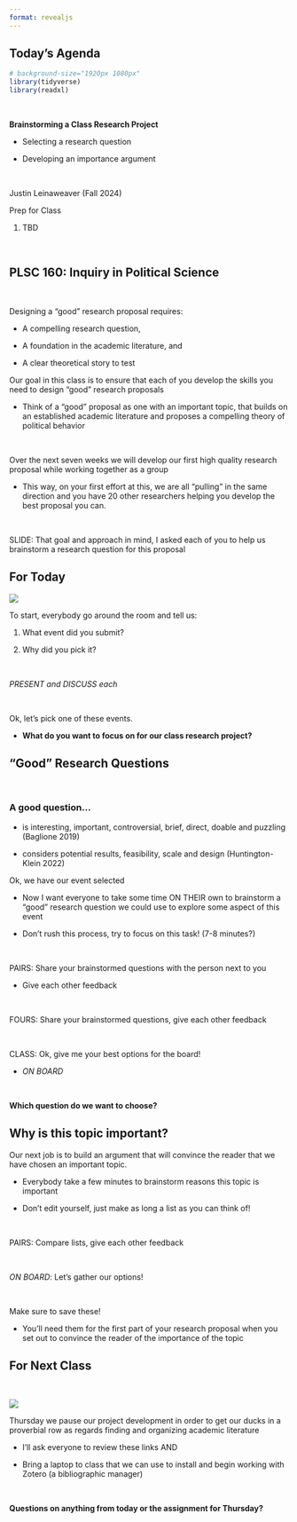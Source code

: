 ```yaml
---
format: revealjs
---
```


## Today's Agenda {background-image="Images/Background-Rally_v2.png" .center}

```r
# background-size="1920px 1080px"
library(tidyverse)
library(readxl)
```

<br>

::: {.r-fit-text}

**Brainstorming a Class Research Project**

- Selecting a research question

- Developing an importance argument

:::

<br>

::: r-stack
Justin Leinaweaver (Fall 2024)
:::

::: notes
Prep for Class

1. TBD

<br>



:::



## PLSC 160: Inquiry in Political Science {background-image="Images/Background-Rally_v2.png"  .center}

<br>

::: {.r-fit-text}

Designing a "good" research proposal requires:

- A compelling research question,

- A foundation in the academic literature, and 

- A clear theoretical story to test
:::

::: notes

Our goal in this class is to ensure that each of you develop the skills you need to design "good" research proposals

- Think of a "good" proposal as one with an important topic, that builds on an established academic literature and proposes a compelling theory of political behavior

<br>

Over the next seven weeks we will develop our first high quality research proposal while working together as a group

- This way, on your first effort at this, we are all "pulling" in the same direction and you have 20 other researchers helping you develop the best proposal you can.

<br>

SLIDE: That goal and approach in mind, I asked each of you to help us brainstorm a research question for this proposal

:::


## For Today {background-image="Images/Background-Rally_v2.png" .center}

![](Images/03_2-ASSIGN.png)

::: notes

To start, everybody go around the room and tell us:

1. What event did you submit?

2. Why did you pick it?

<br>

*PRESENT and DISCUSS each*

<br>

Ok, let's pick one of these events.

- **What do you want to focus on for our class research project?**

:::



## "Good" Research Questions {background-image="Images/Background-Rally_v2.png" .center}

<br>

### A good question...

- is interesting, important, controversial, brief, direct, doable and puzzling (Baglione 2019)

- considers potential results, feasibility,  scale and design (Huntington-Klein 2022)

::: notes

Ok, we have our event selected

- Now I want everyone to take some time ON THEIR own to brainstorm a "good" research question we could use to explore some aspect of this event

- Don't rush this process, try to focus on this task! (7-8 minutes?)

<br>

PAIRS: Share your brainstormed questions with the person next to you

- Give each other feedback

<br>

FOURS: Share your brainstormed questions, give each other feedback

<br>

CLASS: Ok, give me your best options for the board!

- *ON BOARD*

<br>

**Which question do we want to choose?**

:::



## Why is this topic important? {background-image="Images/Background-Rally_v2.png" .center}

::: notes

Our next job is to build an argument that will convince the reader that we have chosen an important topic.

- Everybody take a few minutes to brainstorm reasons this topic is important

- Don't edit yourself, just make as long a list as you can think of!

<br>

PAIRS: Compare lists, give each other feedback

<br>

*ON BOARD*: Let's gather our options!

<br>

Make sure to save these!

- You'll need them for the first part of your research proposal when you set out to convince the reader of the importance of the topic


:::



## For Next Class {background-image="Images/background-blue_triangles.jpg" .center}

<br>

![](Images/04_1-Assign.png)

::: notes

Thursday we pause our project development in order to get our ducks in a proverbial row as regards finding and organizing academic literature

- I'll ask everyone to review these links AND

- Bring a laptop to class that we can use to install and begin working with Zotero (a bibliographic manager)

<br>

**Questions on anything from today or the assignment for Thursday?**

:::